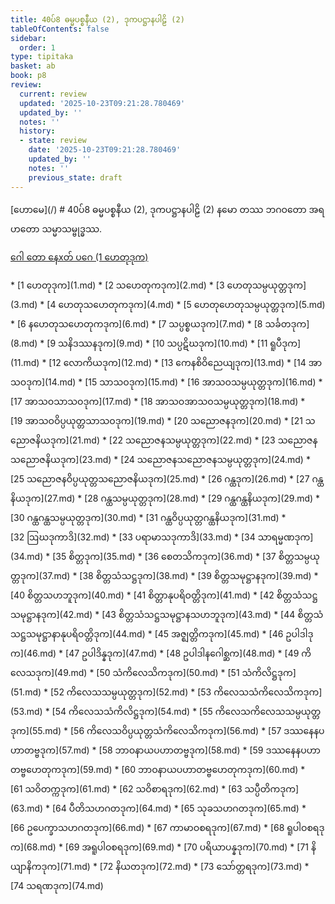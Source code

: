```yaml
---
title: 40ပ်8 ဓမ္မပစ္စနီယ (2), ဒုကပဋ္ဌာနပါဠိ (2)
tableOfContents: false
sidebar:
  order: 1
type: tipitaka
basket: ab
book: p8
review:
  current: review
  updated: '2025-10-23T09:21:28.780469'
  updated_by: ''
  notes: ''
  history:
  - state: review
    date: '2025-10-23T09:21:28.780469'
    updated_by: ''
    notes: ''
    previous_state: draft
---
```



<ReviewStatus review={frontmatter.review} showDetails={true} />

<HypothesisAnnotation frontmatter={frontmatter} />

<Paragraph type="center" book="p8">
[ဟောမေ](/)
</Paragraph>

<Paragraph type="center" book="p8">
# 40ပ်8 ဓမ္မပစ္စနီယ (2), ဒုကပဋ္ဌာနပါဠိ (2)
</Paragraph>

<Paragraph number="1" type="center" book="p8">
နမော တဿ ဘဂဝတော အရဟတော သမ္မာသမ္ဗုဒ္ဓဿ.

[ဂေါ တော နေxတ် ပဂေ (1 ဟေတုဒုက)](1.md)



</Paragraph>

<TableOfContents book="p8" section="40">
* [1 ဟေတုဒုက](1.md)
* [2 သဟေတုကဒုက](2.md)
* [3 ဟေတုသမ္ပယုတ္တဒုက](3.md)
* [4 ဟေတုသဟေတုကဒုက](4.md)
* [5 ဟေတုဟေတုသမ္ပယုတ္တဒုက](5.md)
* [6 နဟေတုသဟေတုကဒုက](6.md)
* [7 သပ္ပစ္စယဒုက](7.md)
* [8 သင်္ခတဒုက](8.md)
* [9 သနိဒဿနဒုက](9.md)
* [10 သပ္ပဋိဃဒုက](10.md)
* [11 ရူပီဒုက](11.md)
* [12 လောကိယဒုက](12.md)
* [13 ကေနစိဝိညေယျဒုက](13.md)
* [14 အာသဝဒုက](14.md)
* [15 သာသဝဒုက](15.md)
* [16 အာသဝသမ္ပယုတ္တဒုက](16.md)
* [17 အာသဝသာသဝဒုက](17.md)
* [18 အာသဝအာသဝသမ္ပယုတ္တဒုက](18.md)
* [19 အာသဝဝိပ္ပယုတ္တသာသဝဒုက](19.md)
* [20 သညောဇနဒုက](20.md)
* [21 သညောဇနိယဒုက](21.md)
* [22 သညောဇနသမ္ပယုတ္တဒုက](22.md)
* [23 သညောဇနသညောဇနိယဒုက](23.md)
* [24 သညောဇနသညောဇနသမ္ပယုတ္တဒုက](24.md)
* [25 သညောဇနဝိပ္ပယုတ္တသညောဇနိယဒုက](25.md)
* [26 ဂန္ထဒုက](26.md)
* [27 ဂန္ထနိယဒုက](27.md)
* [28 ဂန္ထသမ္ပယုတ္တဒုက](28.md)
* [29 ဂန္ထဂန္ထနိယဒုက](29.md)
* [30 ဂန္ထဂန္ထသမ္ပယုတ္တဒုက](30.md)
* [31 ဂန္ထဝိပ္ပယုတ္တဂန္ထနိယဒုက](31.md)
* [32 ဩဃဒုကာဒိ](32.md)
* [33 ပရာမာသဒုကာဒိ](33.md)
* [34 သာရမ္မဏဒုက](34.md)
* [35 စိတ္တဒုက](35.md)
* [36 စေတသိကဒုက](36.md)
* [37 စိတ္တသမ္ပယုတ္တဒုက](37.md)
* [38 စိတ္တသံသဋ္ဌဒုက](38.md)
* [39 စိတ္တသမုဋ္ဌာနဒုက](39.md)
* [40 စိတ္တသဟဘူဒုက](40.md)
* [41 စိတ္တာနုပရိဝတ္တိဒုက](41.md)
* [42 စိတ္တသံသဋ္ဌသမုဋ္ဌာနဒုက](42.md)
* [43 စိတ္တသံသဋ္ဌသမုဋ္ဌာနသဟဘူဒုက](43.md)
* [44 စိတ္တသံသဋ္ဌသမုဋ္ဌာနာနုပရိဝတ္တိဒုက](44.md)
* [45 အဇ္ဈတ္တိကဒုက](45.md)
* [46 ဥပါဒါဒုက](46.md)
* [47 ဥပါဒိန္နဒုက](47.md)
* [48 ဥပါဒါနဂေါစ္ဆက](48.md)
* [49 ကိလေသဒုက](49.md)
* [50 သံကိလေသိကဒုက](50.md)
* [51 သံကိလိဋ္ဌဒုက](51.md)
* [52 ကိလေသသမ္ပယုတ္တဒုက](52.md)
* [53 ကိလေသသံကိလေသိကဒုက](53.md)
* [54 ကိလေသသံကိလိဋ္ဌဒုက](54.md)
* [55 ကိလေသကိလေသသမ္ပယုတ္တဒုက](55.md)
* [56 ကိလေသဝိပ္ပယုတ္တသံကိလေသိကဒုက](56.md)
* [57 ဒဿနေနပဟာတဗ္ဗဒုက](57.md)
* [58 ဘာဝနာယပဟာတဗ္ဗဒုက](58.md)
* [59 ဒဿနေနပဟာတဗ္ဗဟေတုကဒုက](59.md)
* [60 ဘာဝနာယပဟာတဗ္ဗဟေတုကဒုက](60.md)
* [61 သဝိတက္ကဒုက](61.md)
* [62 သဝိစာရဒုက](62.md)
* [63 သပ္ပီတိကဒုက](63.md)
* [64 ပီတိသဟဂတဒုက](64.md)
* [65 သုခသဟဂတဒုက](65.md)
* [66 ဥပေက္ခာသဟဂတဒုက](66.md)
* [67 ကာမာဝစရဒုက](67.md)
* [68 ရူပါဝစရဒုက](68.md)
* [69 အရူပါဝစရဒုက](69.md)
* [70 ပရိယာပန္နဒုက](70.md)
* [71 နိယျာနိကဒုက](71.md)
* [72 နိယတဒုက](72.md)
* [73 သော်တ္တရဒုက](73.md)
* [74 သရဏဒုက](74.md)
</TableOfContents>